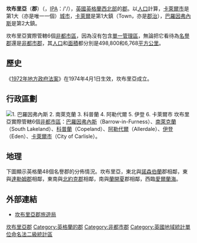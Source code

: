 {{NoteTA
|T = zh-cn:坎布里亚;zh-hk:金巴倫;zh-tw:坎布里亞;
|G1 = UK_Places
}}
{{Infobox England county
 | name = 坎布里亞（郡）
 | image =
 | motto =
 | map = {{click
|image = Cumb.svg
|size = 200px
|link = 坎布里亞郡#地理
|desc = top-left
}}
 | status = [[名譽郡|名譽郡]]<br />[[非都市郡|非都市郡]]
 | origin = 1974年4月1日<br />《[[1972年地方政府法案|1972年地方政府法案]]》
 | region = [[西北英格蘭|西北英格蘭]]
 | arearank = 3
 | area_km2 = 
 | adminarearank =2
 | adminarea_km2 =
 | adminhq = [[卡萊爾|卡萊爾]]
 | iso = GB-CMA
 | ons = 16
 | nutscode
 | nuts3 = UKD11/12
<!---
Area
--->
 | ceremonial_area_rank = 3
 | ceremonial_area= 6,768 km²
 | non_metropolitan_area_rank = 2
 | non_metropolitan_area = 6,768 km²
<!---
Population
--->
 | popestdate = {{English statistics year}}
 | ceremonial_pop_rank ={{English cerem counties|RNK=Cumbria}}
 | ceremonial_pop = {{English cerem counties|POP=Cumbria}}
 | non_metropolitan_pop_rank = {{English admin counties|RNK=Cumbria}}
 | non_metropolitan_pop = {{English admin counties|POP=Cumbria}}
<!---
Density
--->
 | ceremonial_density_rank = 第47
 | ceremonial_density = {{English cerem counties|DEN=Cumbria}}
 | non_metropolitan_density_rank = 第33
 | non_metropolitan_density= {{English admin counties|DEN=Cumbria}}
 | ethnicity = 96.7% 英國[[白人|白人]]<br />1.7% 其他白人<br />0.6% [[南亞|南亞]]裔<br />0.5% 混血兒<br />0.2% [[華裔|華裔]]<br />0.2% [[非洲人|非裔]]/ [[加勒比海|加勒比海]]<br />0.1% 其他
 | council = <br />[http://www.cumbria.gov.uk 坎布里亞郡議會]
 | exec= {{English county control|CTY=Cumbria}}
 | mps =
}}
'''坎布里亞'''（'''郡'''）（{{lang-en|Cumbria}}，[[IPA|IPA]]：/'{{IPA|kʌmbriə}}/），[[英國|英國]][[英格蘭|英格蘭]][[英格蘭西北|西北部]]的[[英格蘭的郡|郡]]。以[[人口|人口]]計算，[[卡萊爾市|卡萊爾市]]是第1大（亦是唯一一個）[[英國的城市地位|城市]]，[[卡萊爾|卡萊爾]]是第1大鎮（Town，亦是[[郡治|郡治]]），[[巴羅因弗內斯|巴羅因弗內斯]]是第2大鎮。

坎布里亞實際管轄6個[[非都市區|非都市區]]，因為沒有包含[[單一管理區|單一管理區]]，無論把它看待為[[名譽郡|名譽郡]]還是[[非都市郡|非都市郡]]，其[[人口|人口]]和[[面積|面積]]都分別是498,800和6,768[[平方公里|平方公里]]。

== 歷史 ==
《[[1972年地方政府法案|1972年地方政府法案]]》在1974年4月1日生效，坎布里亞成立。

== 行政區劃 ==
[[File:CumbriaNumbered.png|thumb|left|
1. [[巴羅因弗內斯區|巴羅因弗內斯]]<br />
2. [[南萊克蘭|南萊克蘭]]<br />
3. [[科普蘭區|科普蘭]]<br />
4. [[阿勒代爾|阿勒代爾]]<br />
5. [[伊登|伊登]]<br />
6. [[卡萊爾市|卡萊爾市]]
]]
坎布里亞實際管轄6個[[非都市區|非都市區]]：[[巴羅因弗內斯區|巴羅因弗內斯]]（Barrow-in-Furness）、[[南萊克蘭|南萊克蘭]]（South Lakeland）、[[科普蘭區|科普蘭]]（Copeland）、[[阿勒代爾|阿勒代爾]]（Allerdale）、[[伊登_(坎布里亞郡)|伊登]]（Eden）、[[卡萊爾市|卡萊爾市]]（City of Carlisle）。

{{clear}}

== 地理 ==
下圖顯示英格蘭48個名譽郡的分佈情況。坎布里亞，東北與[[諾森伯蘭郡|諾森伯蘭]]郡相鄰，東與[[達勒姆郡|達勒姆郡]]相鄰，東南與[[北約克郡|北約克郡]]相鄰，南與[[蘭開夏|蘭開夏]]郡相鄰，西臨[[愛爾蘭海|愛爾蘭海]]。

{{England map H}}
{{Cumbria map}}
{{England map F}}

== 外部連結 ==
{{commonscat|Cumbria}}
* [http://www.cumbria-the-lake-district.co.uk/ 坎布里亞郡旅遊局]{{Wayback|url=http://www.cumbria-the-lake-district.co.uk/ |date=20110924063222 }}

{{英国行政区划}}
{{England counties}}

{{DEFAULTSORT:Cumbria}}

[[Category:坎布里亞郡|]]
[[Category:英格蘭的郡|Category:英格蘭的郡]]
[[Category:非都市郡|Category:非都市郡]]
[[Category:英國地域統計單位命名法二級統計區|Category:英國地域統計單位命名法二級統計區]]